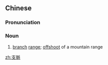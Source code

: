 {{also|支脉}}
==Chinese==
{{zh-forms|s=支脉}}

===Pronunciation===
{{zh-pron
|m=zhīmài
|c=zi1 mak6
|mn=xm:ki-me̍h/qz:ki-be̍h/xm:chi-me̍h/zz:chi-me̍eh
|cat=n
}}

===Noun===
{{zh-noun}}

# [[branch]] [[range]]; [[offshoot]] of a mountain range

[[zh:支脈]]